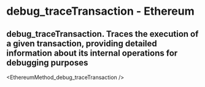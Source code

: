 # debug_traceTransaction - Ethereum

## debug_traceTransaction. Traces the execution of a given transaction, providing detailed information about its internal operations for debugging purposes


<EthereumMethod_debug_traceTransaction />

